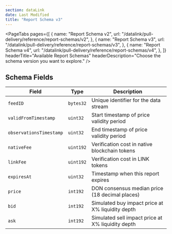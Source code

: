 ```yaml
---
section: dataLink
date: Last Modified
title: "Report Schema v3"
---
```



<PageTabs
  pages={[
    {
      name: "Report Schema v2",
      url: "/datalink/pull-delivery/reference/report-schemas/v2",
    },
    {
      name: "Report Schema v3",
      url: "/datalink/pull-delivery/reference/report-schemas/v3",
    },
    {
      name: "Report Schema v4",
      url: "/datalink/pull-delivery/reference/report-schemas/v4",
    },
  ]}
  headerTitle="Available Report Schemas"
  headerDescription="Choose the schema version you want to explore."
/>

## Schema Fields

| Field                   | Type      | Description                                       |
| ----------------------- | --------- | ------------------------------------------------- |
| `feedID`                | `bytes32` | Unique identifier for the data stream             |
| `validFromTimestamp`    | `uint32`  | Start timestamp of price validity period          |
| `observationsTimestamp` | `uint32`  | End timestamp of price validity period            |
| `nativeFee`             | `uint192` | Verification cost in native blockchain tokens     |
| `linkFee`               | `uint192` | Verification cost in LINK tokens                  |
| `expiresAt`             | `uint32`  | Timestamp when this report expires                |
| `price`                 | `int192`  | DON consensus median price (18 decimal places)    |
| `bid`                   | `int192`  | Simulated buy impact price at X% liquidity depth  |
| `ask`                   | `int192`  | Simulated sell impact price at X% liquidity depth |
